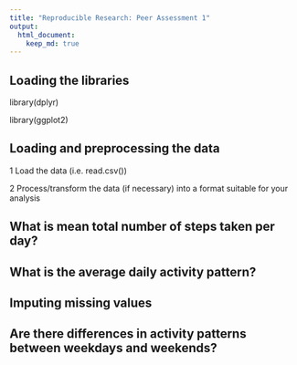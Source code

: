 ```yaml
---
title: "Reproducible Research: Peer Assessment 1"
output: 
  html_document:
    keep_md: true
---
```


## Loading the libraries
library(dplyr)

library(ggplot2)

## Loading and preprocessing the data
1 Load the data (i.e. \color{red}{\verb|read.csv()|}read.csv())

2 Process/transform the data (if necessary) into a format suitable for your analysis


## What is mean total number of steps taken per day?



## What is the average daily activity pattern?



## Imputing missing values



## Are there differences in activity patterns between weekdays and weekends?
